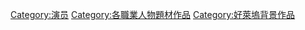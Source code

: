 [[Category:演员|Category:演员]]
[[Category:各職業人物題材作品|Category:各職業人物題材作品]]
[[Category:好萊塢背景作品|Category:好萊塢背景作品]]